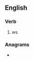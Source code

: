 ==English==

===Verb===
{{head|en|verb form}}

# {{en-past of|rave}}ws

===Anagrams===
* {{anagrams|en|Adver.|Drave|drave}}